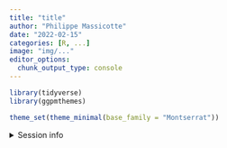 ```yaml
---
title: "title"
author: "Philippe Massicotte"
date: "2022-02-15"
categories: [R, ...]
image: "img/..."
editor_options: 
  chunk_output_type: console
---
```


```r
library(tidyverse)
library(ggpmthemes)

theme_set(theme_minimal(base_family = "Montserrat"))
```

<details>
  
<summary>Session info</summary>

```r
## Reproducibility info
options(width = 120)
devtools::session_info()
```

</details>

